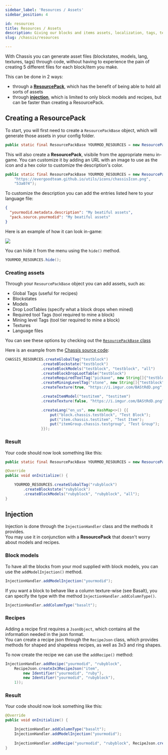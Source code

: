 ```yaml
---
sidebar_label: 'Resources / Assets'
sidebar_position: 4

id: resources
title: Resources / Assets
description: Giving our blocks and items assets, localization, tags, textures
slug: /chassis/resources

---
```


With Chassis you can generate asset files (blockstates, models, lang, textures, tags) through code, without having to experience the pain of creating 5 different files for each block/item you make.

This can be done in 2 ways: 
- through a [**ResourcePack**](#creating-a-resourcepack), which has the benefit of being able to hold all sorts of assets
- through [**injection**](#injection), which is limited to only block models and recipes, but can be faster than creating a ResourcePack.

## Creating a ResourcePack

To start, you will first need to create a `ResourcePackBase` object, which will generate those assets in your config folder.  

```java
public static final ResourcePackBase YOURMOD_RESOURCES = new ResourcePackBase(YOURMOD_CONFIGS, "yourmodid");
```

This will also create a **ResourcePack**, visibile from the appropriate menu in-game. You can customize it by adding an URL with an image to use as the icon and a hex color to customize the description's color.

```java
public static final ResourcePackBase YOURMOD_RESOURCES = new ResourcePackBase(YOURMOD_CONFIGS, "yourmodid", 
    "https://evergoodteam.github.io/utils/icons/chassisIcon.png", 
    "53a074");
```

To customize the description you can add the entries listed here to your language file:

```json title="en_us.lang"
{
  "yourmodid.metadata.description": "My beatiful assets",
  "pack.source.yourmodid": "My beatiful assets"
}
```

Here is an example of how it can look in-game:

![](/img/chassisResourcePack.png)

You can hide it from the menu using the `hide()` method.

```java
YOURMOD_RESOURCES.hide();
```

### Creating assets

Through your `ResourcePackBase` object you can add assets, such as:
- Global Tags (useful for recipes)
- Blockstates
- Models
- Drop LootTables (specify what a block drops when mined)
- Required tool Tags (tool required to mine a block)
- Mining level Tags (tool tier required to mine a block)
- Textures
- Language files

You can see these options by checking out the [`ResourcePackBase` class](https://github.com/EvergoodTeam/Chassis/blob/1.19/src/main/java/evergoodteam/chassis/objects/resourcepacks/ResourcePackBase.java)

Here is an example from the [Chassis source code](https://github.com/EvergoodTeam/Chassis):
```java
CHASSIS_RESOURCES.createGlobalTag("testblock")
                .createBlockstate("testblock")
                .createBlockModels("testblock", "testblock", "all")
                .createBlockDropLootTable("testblock")
                .createRequiredToolTag("pickaxe", new String[]{"testblock"})
                .createMiningLevelTag("stone", new String[]{"testblock"})
                .createTexture(true, "https://i.imgur.com/BAStRdD.png", "testblock") // Truly a legendary URL

                .createItemModel("testitem", "testitem")
                .createTexture(false, "https://i.imgur.com/BAStRdD.png", "testitem")

                .createLang("en_us", new HashMap<>() {{
                    put("block.chassis.testblock", "Test Block");
                    put("item.chassis.testitem", "Test Item");
                    put("itemGroup.chassis.testgroup", "Test Group");
                }});
```

### Result

Your code should now look something like this:

```java title="MyMod.java"
public static final ResourcePackBase YOURMOD_RESOURCES = new ResourcePackBase(YOURMOD_CONFIGS, "yourmodid");

@Override
public void onInitialize() {

    YOURMOD_RESOURCES.createGlobalTag("rubyblock")
        .createBlockstate("rubyblock")
        .createBlockModels("rubyblock", "rubyblock", "all");
}
```

## Injection

Injection is done through the `InjectionHandler` class and the methods it provides.  
You may use it in conjunction with a **ResourcePack** that doesn't worry about models and recipes.

### Block models

To have all the blocks from your mod supplied with block models, you can use the `addModelInjection()` method.

```java
InjectionHandler.addModelInjection("yourmodid");
```

If you want a block to behave like a column texture-wise (see Basalt), you can specify the type with the method `InjectionHandler.addColumnType()`.

```java
InjectionHandler.addColumnType("basalt");
```

### Recipes

Adding a recipe first requires a `JsonObject`, which contains all the information needed in the json format.  
You can create a recipe json through the `RecipeJson` class, which provides methods for shaped and shapeless recipes, as well as 3x3 and ring shapes.

To now create the recipe we can use the `addRecipe()` method:

```java
InjectionHandler.addRecipe("yourmodid", "rubyblock", 
    RecipeJson.create3x3RecipeJson("item", 
        new Identifier("yourmodid", "ruby"), 
        new Identifier("yourmodid", "rubyblock"), 
    1));
```

### Result

Your code should now look something like this:

```java title="MyMod.java"
@Override
public void onInitialize() {

    InjectionHandler.addColumnType("basalt");
    InjectionHandler.addModelInjection("yourmodid");
    
    InjectionHandler.addRecipe("yourmodid", "rubyblock", RecipeJson.create3x3RecipeJson("item", new Identifier("yourmodid", "ruby"), new Identifier("yourmodid", "rubyblock"), 1));
}
```